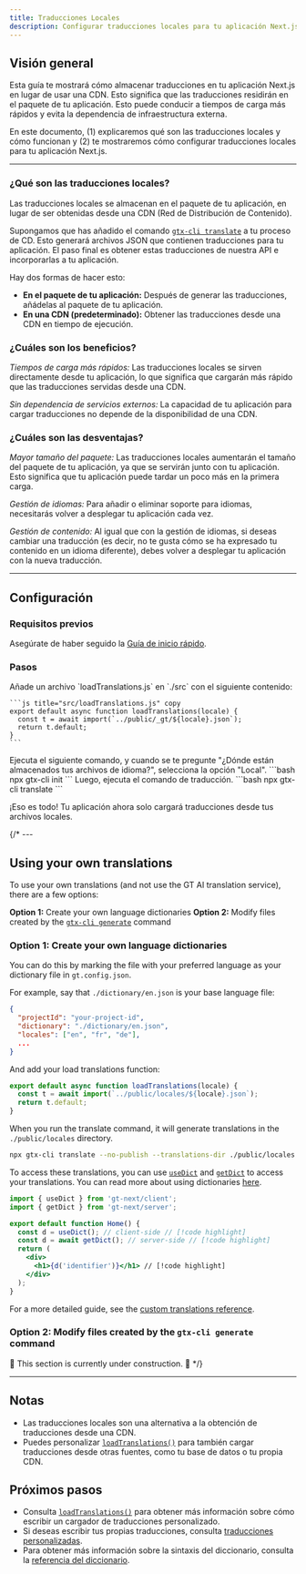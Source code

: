 ```yaml
---
title: Traducciones Locales
description: Configurar traducciones locales para tu aplicación Next.js
---
```


## Visión general

Esta guía te mostrará cómo almacenar traducciones en tu aplicación Next.js en lugar de usar una CDN.
Esto significa que las traducciones residirán en el paquete de tu aplicación.
Esto puede conducir a tiempos de carga más rápidos y evita la dependencia de infraestructura externa.

En este documento, (1) explicaremos qué son las traducciones locales y cómo funcionan y
(2) te mostraremos cómo configurar traducciones locales para tu aplicación Next.js.

---

### ¿Qué son las traducciones locales?

Las traducciones locales se almacenan en el paquete de tu aplicación, en lugar de ser obtenidas desde una CDN (Red de Distribución de Contenido).

Supongamos que has añadido el comando [`gtx-cli translate`](/docs/cli/translate) a tu proceso de CD.
Esto generará archivos JSON que contienen traducciones para tu aplicación.
El paso final es obtener estas traducciones de nuestra API e incorporarlas a tu aplicación.

Hay dos formas de hacer esto:
 * **En el paquete de tu aplicación:** Después de generar las traducciones, añádelas al paquete de tu aplicación.
 * **En una CDN (predeterminado):** Obtener las traducciones desde una CDN en tiempo de ejecución.

### ¿Cuáles son los beneficios?

*Tiempos de carga más rápidos:* Las traducciones locales se sirven directamente desde tu aplicación,
lo que significa que cargarán más rápido que las traducciones servidas desde una CDN.

*Sin dependencia de servicios externos:* La capacidad de tu aplicación para cargar traducciones no depende de la disponibilidad de una CDN.

### ¿Cuáles son las desventajas?

*Mayor tamaño del paquete:* Las traducciones locales aumentarán el tamaño del paquete de tu aplicación, ya que se servirán junto con tu aplicación.
Esto significa que tu aplicación puede tardar un poco más en la primera carga.

*Gestión de idiomas:* Para añadir o eliminar soporte para idiomas, necesitarás volver a desplegar tu aplicación cada vez.

*Gestión de contenido:* Al igual que con la gestión de idiomas, si deseas cambiar una traducción (es decir, no te gusta cómo se ha expresado tu contenido en un idioma diferente),
debes volver a desplegar tu aplicación con la nueva traducción.

---

## Configuración

### Requisitos previos

Asegúrate de haber seguido la [Guía de inicio rápido](/docs/next/tutorials/quickstart).

### Pasos

<Steps>
  <Step>
    Añade un archivo `loadTranslations.js` en `./src` con el siguiente contenido:

    ```js title="src/loadTranslations.js" copy
    export default async function loadTranslations(locale) {
      const t = await import(`../public/_gt/${locale}.json`);
      return t.default;
    }
    ```
  </Step>

  <Step>
    Ejecuta el siguiente comando, y cuando se te pregunte "¿Dónde están almacenados tus archivos de idioma?", selecciona la opción "Local".
    ```bash
    npx gtx-cli init
    ```
    Luego, ejecuta el comando de traducción.
    ```bash
    npx gtx-cli translate
    ```
  </Step>
</Steps>

¡Eso es todo! Tu aplicación ahora solo cargará traducciones desde tus archivos locales.

{/* ---

## Using your own translations

To use your own translations (and not use the GT AI translation service), there are a few options:

**Option 1:** Create your own language dictionaries
**Option 2:** Modify files created by the [`gtx-cli generate`](/docs/cli/generate) command

### Option 1: Create your own language dictionaries

You can do this by marking the file with your preferred language as your dictionary file in `gt.config.json`.

For example, say that `./dictionary/en.json` is your base language file:
```json title="gt.config.json" copy
{
  "projectId": "your-project-id",
  "dictionary": "./dictionary/en.json",
  "locales": ["en", "fr", "de"],
  ...
}
```

And add your load translations function:
```js title="src/loadTranslations.js" copy
export default async function loadTranslations(locale) {
  const t = await import(`../public/locales/${locale}.json`);
  return t.default;
}
```

When you run the translate command, it will generate translations in the `./public/locales` directory.
```bash
npx gtx-cli translate --no-publish --translations-dir ./public/locales --dictionary ./dictionary/en.json
```

To access these translations, you can use [`useDict`](/docs/nest/api/dictionary/useDict) and [`getDict`](/docs/nest/api/dictionary/getDict) to access your translations.
You can read more about using dictionaries [here](/docs/next/reference/dictionary-reference).

```jsx title="pages/index.jsx" copy
import { useDict } from 'gt-next/client';
import { getDict } from 'gt-next/server';

export default function Home() {
  const d = useDict(); // client-side // [!code highlight]
  const d = await getDict(); // server-side // [!code highlight]
  return (
    <div>
      <h1>{d('identifier')}</h1> // [!code highlight]
    </div>
  );
}
```

For a more detailed guide, see the [custom translations reference](/docs/next/reference/dictionary-reference).


### Option 2: Modify files created by the `gtx-cli generate` command

🚧 This section is currently under construction. 🚧 */}


---


## Notas
 * Las traducciones locales son una alternativa a la obtención de traducciones desde una CDN.
 * Puedes personalizar [`loadTranslations()`](/docs/next/api/config/load-translations) para también cargar traducciones desde otras fuentes, como tu base de datos o tu propia CDN.

## Próximos pasos
 * Consulta [`loadTranslations()`](/docs/next/api/config/load-translations) para obtener más información sobre cómo escribir un cargador de traducciones personalizado.
 * Si deseas escribir tus propias traducciones, consulta [traducciones personalizadas](/docs/next/reference/stand-alone).
 * Para obtener más información sobre la sintaxis del diccionario, consulta la [referencia del diccionario](/docs/next/reference/dictionary-reference).